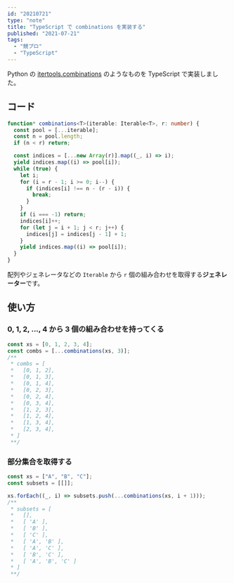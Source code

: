 ```yaml
---
id: "20210721"
type: "note"
title: "TypeScript で combinations を実装する"
published: "2021-07-21"
tags:
  - "競プロ"
  - "TypeScript"
---
```


Python の [itertools.combinations](https://docs.python.org/ja/3/library/itertools.html#itertools.combinations) のようなものを TypeScript で実装しました。

## コード

```typescript
function* combinations<T>(iterable: Iterable<T>, r: number) {
  const pool = [...iterable];
  const n = pool.length;
  if (n < r) return;

  const indices = [...new Array(r)].map((_, i) => i);
  yield indices.map((i) => pool[i]);
  while (true) {
    let i;
    for (i = r - 1; i >= 0; i--) {
      if (indices[i] !== n - (r - i)) {
        break;
      }
    }
    if (i === -1) return;
    indices[i]++;
    for (let j = i + 1; j < r; j++) {
      indices[j] = indices[j - 1] + 1;
    }
    yield indices.map((i) => pool[i]);
  }
}
```

配列やジェネレータなどの `Iterable` から `r` 個の組み合わせを取得する**ジェネレーター**です。

## 使い方

### 0, 1, 2, ..., 4 から 3 個の組み合わせを持ってくる

```typescript
const xs = [0, 1, 2, 3, 4];
const combs = [...combinations(xs, 3)];
/**
 * combs = [
 *   [0, 1, 2],
 *   [0, 1, 3],
 *   [0, 1, 4],
 *   [0, 2, 3],
 *   [0, 2, 4],
 *   [0, 3, 4],
 *   [1, 2, 3],
 *   [1, 2, 4],
 *   [1, 3, 4],
 *   [2, 3, 4],
 * ]
 **/
```

### 部分集合を取得する

```typescript
const xs = ["A", "B", "C"];
const subsets = [[]];

xs.forEach((_, i) => subsets.push(...combinations(xs, i + 1)));
/**
 * subsets = [
 *   [],
 *   [ 'A' ],
 *   [ 'B' ],
 *   [ 'C' ],
 *   [ 'A', 'B' ],
 *   [ 'A', 'C' ],
 *   [ 'B', 'C' ],
 *   [ 'A', 'B', 'C' ]
 * ]
 **/
```
